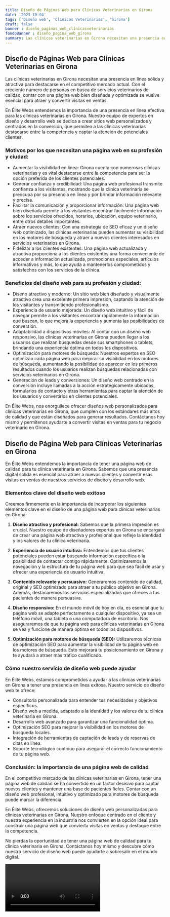```yaml
---
title: Diseño de Páginas Web para Clínicas Veterinarias en Girona
date: '2023-10-04'
tags: ['Diseño web', 'Clínicas Veterinarias', 'Girona']
draft: false
banner : diseño_paginas_web_clínicasveterinarias
fondoBanner : diseño_pagina_web_girona
summary: Las clínicas veterinarias en Girona necesitan una presencia en línea sólida y atractiva para destacarse en el competitivo mercado actual. Con el creciente número de personas en busca de servicios veterinarios de calidad, contar con una página web bien diseñada y optimizada se vuelve esencial para atraer y convertir visitas en ventas.
---
```


## Diseño de Páginas Web para Clínicas Veterinarias en Girona

Las clínicas veterinarias en Girona necesitan una presencia en línea sólida y atractiva para destacarse en el competitivo mercado actual. Con el creciente número de personas en busca de servicios veterinarios de calidad, contar con una página web bien diseñada y optimizada se vuelve esencial para atraer y convertir visitas en ventas.

En Élite Webs entendemos la importancia de una presencia en línea efectiva para las clínicas veterinarias en Girona. Nuestro equipo de expertos en diseño y desarrollo web se dedica a crear sitios web personalizados y centrados en la conversión, que permiten a las clínicas veterinarias destacarse entre la competencia y captar la atención de potenciales clientes.

### Motivos por los que necesitan una página web en su profesión y ciudad:

- Aumentar la visibilidad en línea: Girona cuenta con numerosas clínicas veterinarias y es vital destacarse entre la competencia para ser la opción preferida de los clientes potenciales.
- Generar confianza y credibilidad: Una página web profesional transmite confianza a los visitantes, mostrando que la clínica veterinaria se preocupa por su presencia en línea y por brindar información relevante y precisa.
- Facilitar la comunicación y proporcionar información: Una página web bien diseñada permite a los visitantes encontrar fácilmente información sobre los servicios ofrecidos, horarios, ubicación, equipo veterinario, entre otros detalles importantes.
- Atraer nuevos clientes: Con una estrategia de SEO eficaz y un diseño web optimizado, las clínicas veterinarias pueden aumentar su visibilidad en los motores de búsqueda y atraer a nuevos clientes interesados en servicios veterinarios en Girona.
- Fidelizar a los clientes existentes: Una página web actualizada y atractiva proporciona a los clientes existentes una forma conveniente de acceder a información actualizada, promociones especiales, artículos informativos y más, lo que ayuda a mantenerlos comprometidos y satisfechos con los servicios de la clínica.

### Beneficios del diseño web para su profesión y ciudad:

- Diseño atractivo y moderno: Un sitio web bien diseñado y visualmente atractivo crea una excelente primera impresión, captando la atención de los visitantes y transmitiendo profesionalismo.
- Experiencia de usuario mejorada: Un diseño web intuitivo y fácil de navegar permite a los visitantes encontrar rápidamente la información que buscan, lo que mejora la experiencia y aumenta las posibilidades de conversión.
- Adaptabilidad a dispositivos móviles: Al contar con un diseño web responsivo, las clínicas veterinarias en Girona pueden llegar a los usuarios que realizan búsquedas desde sus smartphones o tablets, brindando una experiencia óptima en todos los dispositivos.
- Optimización para motores de búsqueda: Nuestros expertos en SEO optimizan cada página web para mejorar su visibilidad en los motores de búsqueda, aumentando la posibilidad de aparecer en los primeros resultados cuando los usuarios realizan búsquedas relacionadas con servicios veterinarios en Girona.
- Generación de leads y conversiones: Un diseño web centrado en la conversión incluye llamadas a la acción estratégicamente ubicadas, formularios de contacto y otras herramientas para captar la atención de los usuarios y convertirlos en clientes potenciales.

En Élite Webs, nos enorgullece ofrecer diseños web personalizados para clínicas veterinarias en Girona, que cumplen con los estándares más altos de calidad y que están diseñados para generar resultados. Contáctanos hoy mismo y permítenos ayudarte a convertir visitas en ventas para tu negocio veterinario en Girona.

<GifSeo />

<Cta />

## Diseño de Página Web para Clínicas Veterinarias en Girona

En Élite Webs entendemos la importancia de tener una página web de calidad para tu clínica veterinaria en Girona. Sabemos que una presencia digital sólida es esencial para atraer a nuevos clientes y convertir esas visitas en ventas de nuestros servicios de diseño y desarrollo web.

### Elementos clave del diseño web exitoso

Creemos firmemente en la importancia de incorporar los siguientes elementos clave en el diseño de una página web para clínicas veterinarias en Girona:

1. **Diseño atractivo y profesional:** Sabemos que la primera impresión es crucial. Nuestro equipo de diseñadores expertos en Girona se encargará de crear una página web atractiva y profesional que refleje la identidad y los valores de tu clínica veterinaria.

2. **Experiencia de usuario intuitiva:** Entendemos que tus clientes potenciales pueden estar buscando información específica o la posibilidad de contactar contigo rápidamente. Optimizaremos la navegación y la estructura de tu página web para que sea fácil de usar y ofrecer una experiencia de usuario intuitiva.

3. **Contenido relevante y persuasivo:** Generaremos contenido de calidad, original y SEO optimizado para atraer a tu público objetivo en Girona. Además, destacaremos los servicios especializados que ofreces a tus pacientes de manera persuasiva.

4. **Diseño responsivo:** En el mundo móvil de hoy en día, es esencial que tu página web se adapte perfectamente a cualquier dispositivo, ya sea un teléfono móvil, una tableta o una computadora de escritorio. Nos aseguraremos de que tu página web para clínicas veterinarias en Girona se vea y funcione de manera óptima en todos los dispositivos.

5. **Optimización para motores de búsqueda (SEO):** Utilizaremos técnicas de optimización SEO para aumentar la visibilidad de tu página web en los motores de búsqueda. Esto mejorará tu posicionamiento en Girona y te ayudará a atraer más tráfico cualificado.

### Cómo nuestro servicio de diseño web puede ayudar

En Élite Webs, estamos comprometidos a ayudar a las clínicas veterinarias en Girona a tener una presencia en línea exitosa. Nuestro servicio de diseño web te ofrece:

- Consultoría personalizada para entender tus necesidades y objetivos específicos.
- Diseño web a medida, adaptado a la identidad y los valores de tu clínica veterinaria en Girona.
- Desarrollo web avanzado para garantizar una funcionalidad óptima.
- Optimización SEO para mejorar la visibilidad en los motores de búsqueda locales.
- Integración de herramientas de captación de leads y de reservas de citas en línea.
- Soporte tecnológico continuo para asegurar el correcto funcionamiento de tu página web.

### Conclusión: la importancia de una página web de calidad

En el competitivo mercado de las clínicas veterinarias en Girona, tener una página web de calidad se ha convertido en un factor decisivo para captar nuevos clientes y mantener una base de pacientes fieles. Contar con un diseño web profesional, intuitivo y optimizado para motores de búsqueda puede marcar la diferencia.

En Élite Webs, ofrecemos soluciones de diseño web personalizadas para clínicas veterinarias en Girona. Nuestro enfoque centrado en el cliente y nuestra experiencia en la industria nos convierten en la opción ideal para construir una página web que convierta visitas en ventas y destaque entre la competencia.

No pierdas la oportunidad de tener una página web de calidad para tu clínica veterinaria en Girona. Contáctanos hoy mismo y descubre cómo nuestro servicio de diseño web puede ayudarte a sobresalir en el mundo digital.

<Video />

<CtaBot job='Clínicas Veterinarias' city='Girona'/>

<Gmaps query='Girona+españa+maps' />